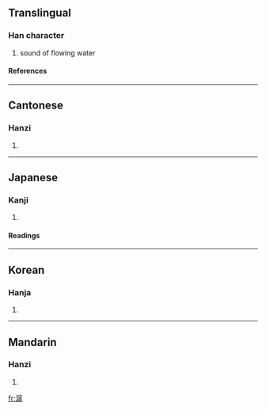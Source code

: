 ==Translingual==
===Han character===
{{Han char|rn=85|rad=水|as=12|sn=15|four=3714<sub>7</sub>|canj=水尸弓木 (ESND)}}
# sound of flowing water
====References====
{{Han ref|kx=0651.070|dkj=18298|dj=1061.160|hdz=31749.110|uh=6F7A|ud=28538|bh=BCEB|bd=48363}}

----
==Cantonese==
===Hanzi===
{{yue-hanzi|jyut=|y=saan4}}
# {{defn|Cantonese}}

----
==Japanese==
===Kanji===
{{ja-kanji|grade=|rs=水12}}
# {{defn|Japanese}} 
====Readings====
{{ja-readings|on=[[さん]] (san), [[せん]] (sen)|kun=}}

----
==Korean==
===Hanja===
{{ko-hanja|hangeul=잔|eumhun=|rv=jan|mr=chan|y=can}}
# {{defn|Korean}}

----
==Mandarin==
===Hanzi===
{{cmn-hanzi|pin=[[chán]] ([[chan2]])|wg=ch'an<sup>2</sup>}}
# {{defn|Mandarin}}

[[fr:潺]]